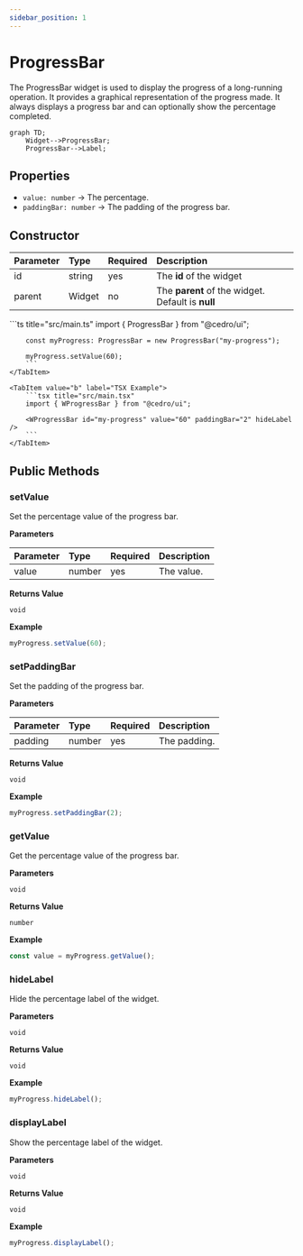 ```yaml
---
sidebar_position: 1
---
```



# ProgressBar

The ProgressBar widget is used to display the progress of a long-running operation. It provides a graphical representation of the progress made. It always displays a progress bar and can optionally show the percentage completed.

```mermaid
graph TD;
    Widget-->ProgressBar;
    ProgressBar-->Label;
```

## Properties

<InheritsFromWidget name="ProgressBar" />

-   `value: number` → The percentage.
-   `paddingBar: number` → The padding of the progress bar.

## Constructor

| Parameter | Type   | Required | Description                                       |
| :-------- | :----- | :------- | :------------------------------------------------ |
| id        | string | yes      | The **id** of the widget                          |
| parent    | Widget | no       | The **parent** of the widget. Default is **null** |

<Tabs>
    <TabItem value="a"  label="TS Example" default >
        ```ts title="src/main.ts"
        import { ProgressBar } from "@cedro/ui";

        const myProgress: ProgressBar = new ProgressBar("my-progress");

        myProgress.setValue(60);
        ```
    </TabItem>

    <TabItem value="b" label="TSX Example">
        ```tsx title="src/main.tsx"
        import { WProgressBar } from "@cedro/ui";

        <WProgressBar id="my-progress" value="60" paddingBar="2" hideLabel />
        ```
    </TabItem>

</Tabs>

## Public Methods

### setValue

Set the percentage value of the progress bar.

**Parameters**

| Parameter | Type   | Required | Description |
| :-------- | :----- | :------- | :---------- |
| value     | number | yes      | The value.  |

**Returns Value**

    void

**Example**

```ts title="src/main.ts"
myProgress.setValue(60);
```

### setPaddingBar

Set the padding of the progress bar.

**Parameters**

| Parameter | Type   | Required | Description  |
| :-------- | :----- | :------- | :----------- |
| padding   | number | yes      | The padding. |

**Returns Value**

    void

**Example**

```ts title="src/main.ts"
myProgress.setPaddingBar(2);
```

### getValue

Get the percentage value of the progress bar.

**Parameters**

    void

**Returns Value**

    number

**Example**

```ts title="src/main.ts"
const value = myProgress.getValue();
```

### hideLabel

Hide the percentage label of the widget.

**Parameters**

    void

**Returns Value**

    void

**Example**

```ts title="src/main.ts"
myProgress.hideLabel();
```

### displayLabel

Show the percentage label of the widget.

**Parameters**

    void

**Returns Value**

    void

**Example**

```ts title="src/main.ts"
myProgress.displayLabel();
```
